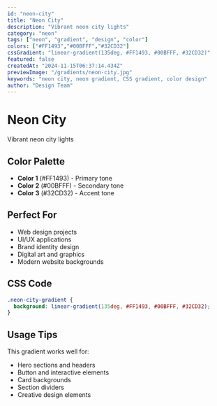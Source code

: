 ```yaml
---
id: "neon-city"
title: "Neon City"
description: "Vibrant neon city lights"
category: "neon"
tags: ["neon", "gradient", "design", "color"]
colors: ["#FF1493","#00BFFF","#32CD32"]
cssGradient: "linear-gradient(135deg, #FF1493, #00BFFF, #32CD32)"
featured: false
createdAt: "2024-11-15T06:37:14.434Z"
previewImage: "/gradients/neon-city.jpg"
keywords: "neon city, neon gradient, CSS gradient, color design"
author: "Design Team"
---
```


# Neon City

Vibrant neon city lights

## Color Palette

- **Color 1** (#FF1493) - Primary tone
- **Color 2** (#00BFFF) - Secondary tone
- **Color 3** (#32CD32) - Accent tone

## Perfect For

- Web design projects
- UI/UX applications
- Brand identity design
- Digital art and graphics
- Modern website backgrounds

## CSS Code

```css
.neon-city-gradient {
  background: linear-gradient(135deg, #FF1493, #00BFFF, #32CD32);
}
```

## Usage Tips

This gradient works well for:
- Hero sections and headers
- Button and interactive elements
- Card backgrounds
- Section dividers
- Creative design elements
